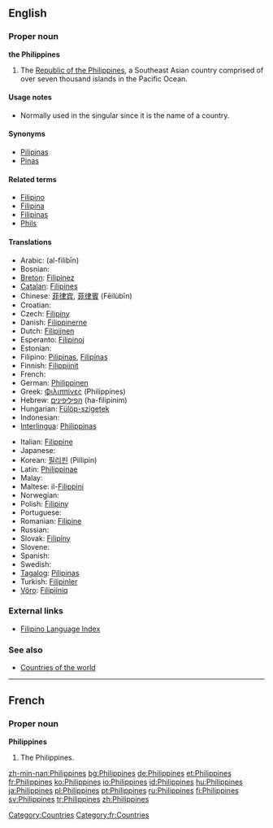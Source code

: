 ==English==

===Proper noun===
{{wikipedia}}
'''the Philippines'''

# The [[Republic of the Philippines]], a Southeast Asian country comprised of over seven thousand islands in the Pacific Ocean.

====Usage notes====
* Normally used in the singular since it is the name of a country.

====Synonyms====
*[[Pilipinas]]
*[[Pinas]]

====Related terms====
*[[Filipino]]
*[[Filipina]]
*[[Filipinas]]
*[[Phils]]

====Translations====
{{top}}
*Arabic: {{ARchar|[[الفلبين]]}} (al-filibīn)
*Bosnian: {{t-|bs|Filipini|m|p}}
*[[Breton]]: [[Filipinez]]
*[[Catalan]]: [[Filipines]] {{f|p}}
*Chinese: [[菲律宾]], [[菲律賓]] (Fēilùbīn)
*Croatian: {{t-|hr|Filipini|m|p}}
* Czech: [[Filipíny]] {{f|p}}
*Danish: [[Filippinerne]]
*Dutch: [[Filipijnen]] {{p}}
*Esperanto: [[Filipinoj]] {{p}}
*Estonian: {{t-|et|Filipiinid}}
*Filipino: [[Pilipinas]], [[Filipinas]]
*Finnish: [[Filippiinit]] {{p}}
*French: {{t+|fr|Philippines|f|p}}
*German: [[Philippinen]] {{p}}
*Greek: [[Φιλιππίνες]] (Philippínes)
*Hebrew: [[הפיליפינים]] (ha-filipinim) {{p}}
*Hungarian: [[Fülöp-szigetek]] {{p}}
*Indonesian: {{t-|id|Filipina|xs=Indonesian}}
*[[Interlingua]]: [[Philippinas]]
{{mid}}
*Italian: [[Filippine]] {{f|p}}
* Japanese: {{t+|ja|フィリピン|tr=Firipin|sc=Jpan}}
*Korean: [[필리핀]] (Pillipin)
*Latin: [[Philippinae]] {{f|p}}
*Malay: {{t-|ms|Filipina|xs=Malay}}
*Maltese: il-[[Filippini]]
*Norwegian: {{t-|no|Filippinene}}
*Polish: [[Filipiny]]
* Portuguese: {{t+|pt|Filipinas|f|p}}
*Romanian: [[Filipine]] {{f|p}}
* Russian: {{t-|ru|Филиппины|f|p|tr=Filippíny|sc=Cyrl}}
*Slovak: [[Filipíny]] {{f|p}}
* Slovene: {{t+|sl|Filipini|m|p}}
* Spanish: {{t+|es|Filipinas|f|p}}
*Swedish: {{t+|sv|Filippinerna}}
*[[Tagalog]]: [[Pilipinas]]
*Turkish: [[Filipinler]] {{p}}
*[[Võro]]: [[Filipiiniq]]
{{bottom}}

===External links===
*[[Wiktionary:Filipino_index|Filipino Language Index]]

===See also===
*[[Countries of the world]]

----

==French==

===Proper noun===
'''Philippines'''

# The Philippines.

[[Category:Countries]]
[[Category:fr:Countries]]

[[zh-min-nan:Philippines]]
[[bg:Philippines]]
[[de:Philippines]]
[[et:Philippines]]
[[fr:Philippines]]
[[ko:Philippines]]
[[io:Philippines]]
[[id:Philippines]]
[[hu:Philippines]]
[[ja:Philippines]]
[[pl:Philippines]]
[[pt:Philippines]]
[[ru:Philippines]]
[[fi:Philippines]]
[[sv:Philippines]]
[[tr:Philippines]]
[[zh:Philippines]]